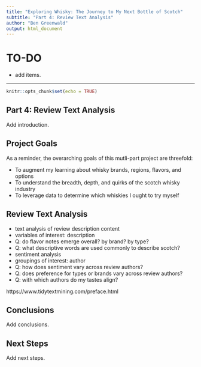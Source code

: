 ```yaml
---
title: "Exploring Whisky: The Journey to My Next Bottle of Scotch"
subtitle: "Part 4: Review Text Analysis"
author: "Ben Greenwald"
output: html_document
---
```


# TO-DO
* add items.

---

```r
knitr::opts_chunk$set(echo = TRUE)
```

## Part 4: Review Text Analysis
Add introduction. 

## Project Goals
As a reminder, the overarching goals of this mutli-part project are threefold:

* To augment my learning about whisky brands, regions, flavors, and options
* To understand the breadth, depth, and quirks of the scotch whisky industry
* To leverage data to determine which whiskies I ought to try myself

## Review Text Analysis
* text analysis of review description content
* variables of interest: description
* Q: do flavor notes emerge overall? by brand? by type?
* Q: what descriptive words are used commonly to describe scotch?
* sentiment analysis
* groupings of interest: author
* Q: how does sentiment vary across review authors?
* Q: does preference for types or brands vary across review authors?
* Q: with which authors do my tastes align?

https://www.tidytextmining.com/preface.html

## Conclusions
Add conclusions. 

## Next Steps
Add next steps.